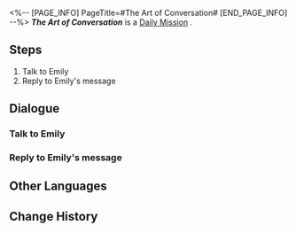 <%-- [PAGE_INFO]
PageTitle=#The Art of Conversation#
[END_PAGE_INFO] --%>
{{Stub|Dialogue.}}
{{Mission Infobox
|id            = 3000603
|title         = 
|image         = <!--Mission The Art of Conversation.png-->
|type          = Daily
|event_name    = 
|chapter       = 
|requirements  = 
|summary       = <!--official mission summary from Fate's Atlas-->
|characters    = Emily; Trailblazer
|startLocation = [[<!--starting world-->]] - [[<!--starting area-->]]
|world         = <!--starting world-->
|area          = <!--starting area-->
|prev          = 
|next          = 
|exp           = 
|credits       = 5000
|stellarJade   = 
|other         = {{Card List|}}
}}
'''''The Art of Conversation''''' is a [[Daily Mission]]<!--in [world]-->.

==Steps==
# Talk to Emily
# Reply to Emily's message

<!--
==Gameplay Notes==

--><!--
==Trial Character==

-->
==Dialogue==
{{Stub Dialogue}}
===Talk to Emily===
{{Mission Description|type=daily|location=<!--to be added-->|Emily wants to improve her interpersonal communication skills. Keep on teaching her.}}
{{Dialogue Start}}
:{{tx}}
{{Dialogue End}}

===Reply to Emily's message===
{{Mission Description|type=daily|location=<!--to be added-->|update|Emily is extremely nervous now that she's about to attend a formal occasion. Use text messages to quickly rebuild her self-confidence.}}
{{Dialogue Start}}
:{{tx}}
{{Dialogue End}}

==Other Languages==
{{Other Languages
|en   = The Art of Conversation
|zhs  = 聊天的艺术
|zht  = 聊天的藝術
|ja   = 雑談の芸術
|ko   = 대화의 예술
|es   = El arte de la conversación
|fr   = L'Art de la conversation
|ru   = Искусство беседы
|th   = ศิลปะแห่งวาทศิลป์
|vi   = Nghệ Thuật Trò Chuyện
|de   = Die Kunst der Konversation
|id   = Seni Berkomunikasi
|pt   = A Arte da Conversa
}}

==Change History==
{{Change History|1.0}}
